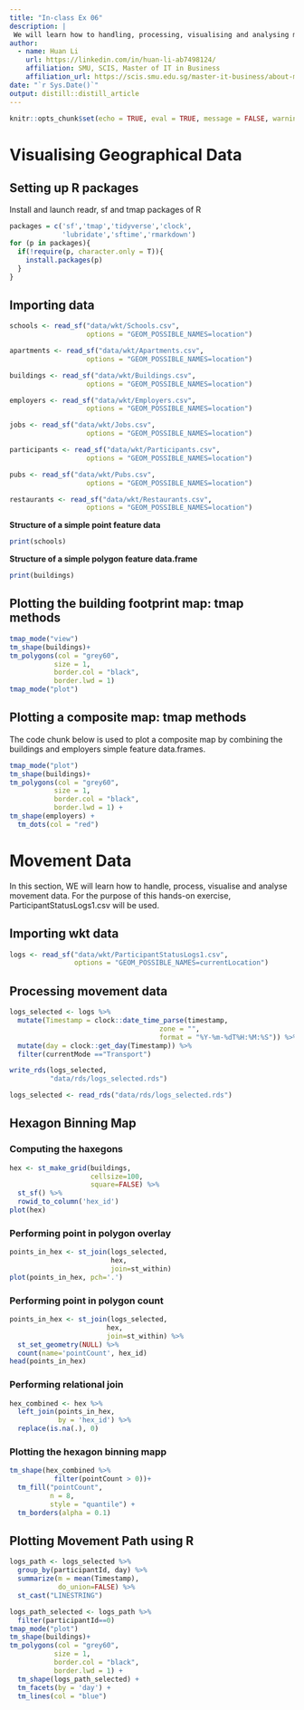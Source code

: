 ```yaml
---
title: "In-class Ex 06"
description: |
 We will learn how to handling, processing, visualising and analysing movement data using R
author:
  - name: Huan Li
    url: https://linkedin.com/in/huan-li-ab7498124/
    affiliation: SMU, SCIS, Master of IT in Business
    affiliation_url: https://scis.smu.edu.sg/master-it-business/about-mitb-main
date: "`r Sys.Date()`"
output: distill::distill_article
---
```


```r
knitr::opts_chunk$set(echo = TRUE, eval = TRUE, message = FALSE, warning = FALSE, fig.retina = 3)
```

# Visualising Geographical Data

## Setting up R packages

Install and launch readr, sf and tmap packages of R
 
```r
packages = c('sf','tmap','tidyverse','clock',
             'lubridate','sftime','rmarkdown')
for (p in packages){
  if(!require(p, character.only = T)){
    install.packages(p)
  }
}
```

## Importing data

```r
schools <- read_sf("data/wkt/Schools.csv", 
                   options = "GEOM_POSSIBLE_NAMES=location")

apartments <- read_sf("data/wkt/Apartments.csv", 
                   options = "GEOM_POSSIBLE_NAMES=location")

buildings <- read_sf("data/wkt/Buildings.csv", 
                   options = "GEOM_POSSIBLE_NAMES=location")

employers <- read_sf("data/wkt/Employers.csv", 
                   options = "GEOM_POSSIBLE_NAMES=location")

jobs <- read_sf("data/wkt/Jobs.csv", 
                   options = "GEOM_POSSIBLE_NAMES=location")

participants <- read_sf("data/wkt/Participants.csv", 
                   options = "GEOM_POSSIBLE_NAMES=location")

pubs <- read_sf("data/wkt/Pubs.csv", 
                   options = "GEOM_POSSIBLE_NAMES=location")

restaurants <- read_sf("data/wkt/Restaurants.csv", 
                   options = "GEOM_POSSIBLE_NAMES=location")
```

**Structure of a simple point feature data**

```r
print(schools)
```

**Structure of a simple polygon feature data.frame**

```r
print(buildings)
```

## Plotting the building footprint map: tmap methods

```r
tmap_mode("view")
tm_shape(buildings)+
tm_polygons(col = "grey60",
           size = 1,
           border.col = "black",
           border.lwd = 1)
tmap_mode("plot")
```

## Plotting a composite map: tmap methods

The code chunk below is used to plot a composite map by combining the buildings and employers simple feature data.frames.


```r
tmap_mode("plot")
tm_shape(buildings)+
tm_polygons(col = "grey60",
           size = 1,
           border.col = "black",
           border.lwd = 1) +
tm_shape(employers) +
  tm_dots(col = "red")
```

# Movement Data

In this section, WE will learn how to handle, process, visualise and analyse movement data. For the purpose of this hands-on exercise, ParticipantStatusLogs1.csv will be used.

## Importing wkt data

```r
logs <- read_sf("data/wkt/ParticipantStatusLogs1.csv", 
                options = "GEOM_POSSIBLE_NAMES=currentLocation")
```


## Processing movement data

```r
logs_selected <- logs %>%
  mutate(Timestamp = clock::date_time_parse(timestamp,
                                     zone = "",
                                     format = "%Y-%m-%dT%H:%M:%S")) %>%
  mutate(day = clock::get_day(Timestamp)) %>%
  filter(currentMode =="Transport")
```

```r
write_rds(logs_selected,
          "data/rds/logs_selected.rds")
```

```r
logs_selected <- read_rds("data/rds/logs_selected.rds")
```

## Hexagon Binning Map

### Computing the haxegons

```r
hex <- st_make_grid(buildings, 
                    cellsize=100, 
                    square=FALSE) %>%
  st_sf() %>%
  rowid_to_column('hex_id')
plot(hex)
```

### Performing point in polygon overlay

```r
points_in_hex <- st_join(logs_selected, 
                         hex, 
                         join=st_within)
plot(points_in_hex, pch='.')
```

### Performing point in polygon count

```r
points_in_hex <- st_join(logs_selected, 
                        hex, 
                        join=st_within) %>%
  st_set_geometry(NULL) %>%
  count(name='pointCount', hex_id)
head(points_in_hex)
```

### Performing relational join

```r
hex_combined <- hex %>%
  left_join(points_in_hex, 
            by = 'hex_id') %>%
  replace(is.na(.), 0)
```

### Plotting the hexagon binning mapp

```r
tm_shape(hex_combined %>%
           filter(pointCount > 0))+
  tm_fill("pointCount",
          n = 8,
          style = "quantile") +
  tm_borders(alpha = 0.1)
```

## Plotting Movement Path using R

```r
logs_path <- logs_selected %>%
  group_by(participantId, day) %>%
  summarize(m = mean(Timestamp), 
            do_union=FALSE) %>%
  st_cast("LINESTRING")
```

```r
logs_path_selected <- logs_path %>% 
  filter(participantId==0)
tmap_mode("plot")
tm_shape(buildings)+
tm_polygons(col = "grey60",
           size = 1,
           border.col = "black",
           border.lwd = 1) +
  tm_shape(logs_path_selected) +
  tm_facets(by = 'day') +
  tm_lines(col = "blue")
```
